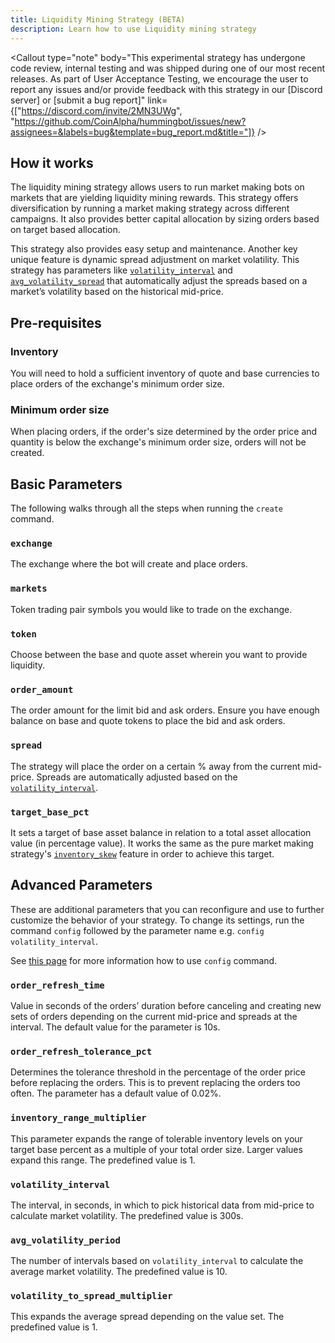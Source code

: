 ```yaml
---
title: Liquidity Mining Strategy (BETA)
description: Learn how to use Liquidity mining strategy
---
```




<Callout
  type="note"
  body="This experimental strategy has undergone code review, internal testing and was shipped during one of our most recent releases. As part of User Acceptance Testing, we encourage the user to report any issues and/or provide feedback with this strategy in our [Discord server] or [submit a bug report]"
  link={["https://discord.com/invite/2MN3UWg", "https://github.com/CoinAlpha/hummingbot/issues/new?assignees=&labels=bug&template=bug_report.md&title="]}
/>

## How it works

The liquidity mining strategy allows users to run market making bots on markets that are yielding liquidity mining rewards. This strategy offers diversification by running a market making strategy across different campaigns. It also provides better capital allocation by sizing orders based on target based allocation.

This strategy also provides easy setup and maintenance. Another key unique feature is dynamic spread adjustment on market volatility.
This strategy has parameters like [`volatility_interval`](/strategies/liquidity-mining/#volatility_interval) and [`avg_volatility_spread`](/strategies/liquidity-mining/#avg_volatility_period) that automatically adjust the spreads based on a market’s volatility based on the historical mid-price.

## Pre-requisites

### Inventory

You will need to hold a sufficient inventory of quote and base currencies to place orders of the exchange's minimum order size.

### Minimum order size

When placing orders, if the order's size determined by the order price and quantity is below the exchange's minimum order size, orders will not be created.

## Basic Parameters

The following walks through all the steps when running the `create` command.

### `exchange`

The exchange where the bot will create and place orders.

<Prompt
  prompt="Enter your liquidity mining exchange name? "
  response=">>> Binance"
/>

### `markets`

Token trading pair symbols you would like to trade on the exchange.

<Prompt
  prompt="Enter a list of markets (comma separated, e.g. LTC-USDT,ETH-USDT) "
  response=">>> ETH-USDT"
/>

<Callout
  type="note"
  body="If participating in multiple markets, this strategy only supports trading pairs that share the same base or quote asset."
/>

### `token`

Choose between the base and quote asset wherein you want to provide liquidity.

<Prompt
  prompt="What asset (base or quote) do you want to use to provide liquidity? "
  response=">>> ETH"
/>

### `order_amount`

The order amount for the limit bid and ask orders. Ensure you have enough balance on base and quote tokens to place the bid and ask orders.

<Prompt
  prompt="What is the size of each order (in ETH amount)? "
  response=">>> 0.008"
/>

### `spread`

The strategy will place the order on a certain % away from the current mid-price. Spreads are automatically adjusted based on the [`volatility_interval`](https://docs.hummingbot.io/strategies/liquidity-mining/#volatility_interval).

<Prompt
  prompt="How far away from the mid price do you want to place bid and ask orders? (Enter 1 to indicate 1%) "
  response=">>> 1"
/>

### `target_base_pct`

It sets a target of base asset balance in relation to a total asset allocation value (in percentage value). It works the same as the pure market making strategy's [`inventory_skew`](/strategies/inventory-skew/) feature in order to achieve this target.

<Prompt
  prompt="For each pair, what is your target base asset percentage? (Enter 20 to indicate 20%) "
  response=">>> 20"
/>

## Advanced Parameters

These are additional parameters that you can reconfigure and use to further customize the behavior of your strategy. To change its settings, run the command `config` followed by the parameter name e.g. `config volatility_interval`.

See [this page](https://docs.hummingbot.io/operation/command-ref/#config) for more information how to use `config` command.

### `order_refresh_time`

Value in seconds of the orders’ duration before canceling and creating new sets of orders depending on the current mid-price and spreads at the interval. The default value for the parameter is 10s.

<Prompt
  prompt="How often do you want to cancel and replace bids and asks (in seconds)? "
  response=">>> 10"
/>

### `order_refresh_tolerance_pct`

Determines the tolerance threshold in the percentage of the order price before replacing the orders. This is to prevent replacing the orders too often. The parameter has a default value of 0.02%.

<Prompt
  prompt="Enter the percent change in price needed to refresh orders at each cycle (Enter 1 to indicate 1%) "
  response=">>> 0.02"
/>

### `inventory_range_multiplier`

This parameter expands the range of tolerable inventory levels on your target base percent as a multiple of your total order size. Larger values expand this range. The predefined value is 1.

<Prompt
  prompt="What is your tolerable range of inventory around the target, expressed in multiples of your total order size?"
  response=">>> 1"
/>

### `volatility_interval`

The interval, in seconds, in which to pick historical data from mid-price to calculate market volatility. The predefined value is 300s.

<Prompt
  prompt="What is an interval, in second, in which to pick historical mid price data from to calculate market volatility? "
  response=">>> 300"
/>

### `avg_volatility_period`

The number of intervals based on `volatility_interval` to calculate the average market volatility. The predefined value is 10.

<Prompt
  prompt="How many interval does it take to calculate average market volatility? "
  response=">>> 10"
/>

### `volatility_to_spread_multiplier`

This expands the average spread depending on the value set. The predefined value is 1.

<Prompt
  prompt="Enter a multiplier used to convert average volatility to spread (enter 1 for 1 to 1 conversion) "
  response=">>> 1"
/>